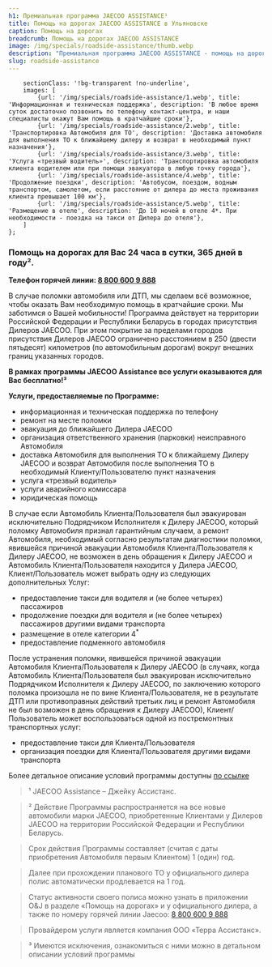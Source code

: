 ```yaml
---
h1: Премиальная программа JAECOO ASSISTANCE¹
title: Помощь на дорогах JAECOO ASSISTANCE в Ульяновске
caption: Помощь на дорогах
breadcrumb: Помощь на дорогах JAECOO ASSISTANCE
image: /img/specials/roadside-assistance/thumb.webp
description: "Премиальная программа JAECOO ASSISTANCE - помощь на дорогах для Вас 24 часа в сутки, 365 дней в году. В случае поломки автомобиля или ДТП, мы сделаем всё возможное, чтобы оказать Вам необходимую помощь в кратчайшие сроки."
slug: roadside-assistance
---
```


        sectionClass: '!bg-transparent !no-underline',
        images: [
            {url: '/img/specials/roadside-assistance/1.webp', title: 'Информационная и техническая поддержка', description: 'В любое время суток достаточно позвонить по телефону контакт-центра, и наши специалисты окажут Вам помощь в кратчайшие сроки'},
            {url: '/img/specials/roadside-assistance/2.webp', title: 'Транспортировка Автомобиля для ТО', description: 'Доставка автомобиля для выполнения ТО к ближайшему дилеру и возврат в необходимый пункт назначения'},
            {url: '/img/specials/roadside-assistance/3.webp', title: 'Услуга «трезвый водитель»', description: 'Транспортировка автомобиля клиента водителем или при помощи эвакуатора в любую точку города'},
            {url: '/img/specials/roadside-assistance/4.webp', title: 'Продолжение поездки', description: 'Автобусом, поездом, водным транспортом, самолетом, если расстояние от дилера до места проживания клиента превышает 100 км'},
            {url: '/img/specials/roadside-assistance/5.webp', title: 'Размещение в отеле', description: 'До 10 ночей в отеле 4*. При необходимости - поездка на такси от Дилера до отеля'},
        ]
    };

<UniversalSection section={advantages} />

### **Помощь на дорогах для Вас 24 часа в сутки, 365 дней в году².**

**Телефон горячей линии: [8 800 600 9 888](tel:+78006009888)**

В случае поломки автомобиля или ДТП, мы сделаем всё возможное, чтобы оказать Вам необходимую помощь в кратчайшие сроки. Мы заботимся о Вашей мобильности! Программа действует на территории Российской Федерации и Республики Беларусь в городах присутствия Дилеров JAECOO. При этом покрытие за пределами городов присутствия Дилеров JAECOO ограничено расстоянием в 250 (двести пятьдесят) километров (по автомобильным дорогам) вокруг внешних границ указанных городов.

**В рамках программы JAECOO Assistance все услуги оказываются для Вас бесплатно!³**

**Услуги, предоставляемые по Программе:**

- информационная и техническая поддержка по телефону
- ремонт на месте поломки
- эвакуация до ближайшего Дилера JAECOO
- организация ответственного хранения (парковки) неисправного Автомобиля
- доставка Автомобиля для выполнения ТО к ближайшему Дилеру JAECOO и возврат Автомобиля после выполнения ТО в необходимый Клиенту/Пользователю пункт назначения
- услуга «трезвый водитель»
- услуги аварийного комиссара
- юридическая помощь

В случае если Автомобиль Клиента/Пользователя был эвакуирован исключительно Подрядчиком Исполнителя к Дилеру JAECOO, который поломку Автомобиля признал гарантийным случаем, а ремонт Автомобиля, необходимый согласно результатам диагностики поломки, явившейся причиной эвакуации Автомобиля Клиента/Пользователя к Дилеру JAECOO, не возможен в день обращения к Дилеру JAECOO и Автомобиль Клиента/Пользователя находится у Дилера JAECOO, Клиент/Пользователь может выбрать одну из следующих дополнительных Услуг:

- предоставление такси для водителя и (не более четырех) пассажиров
- продолжение поездки для водителя и (не более четырех) пассажиров другими видами транспорта
- размещение в отеле категории 4<sup>*</sup>
- предоставление подменного автомобиля

После устранения поломки, явившейся причиной эвакуации Автомобиля Клиента/Пользователя к Дилеру JAECOO (в случаях, когда Автомобиль Клиента/Пользователя был эвакуирован исключительно Подрядчиком Исполнителя к Дилеру JAECOO, по заключению которого поломка произошла не по вине Клиента/Пользователя, не в результате ДТП или противоправных действий третьих лиц и ремонт Автомобиля не был возможен в день обращения к Дилеру JAECOO), Клиент/Пользователь может воспользоваться одной из постремонтных транспортных услуг:

- предоставление такси для Клиента/Пользователя
- организация поездки для Клиента/Пользователя другими видами транспорта

Более детальное описание условий программы доступны <a href="https://files.jaecoo.ru/JAECOO_Assistance.pdf" target="_blank" rel="nofollow">по ссылке</a>

<SpecialSalonsInfo dataFormName="Узнать подробнее. Помощь на дорогах JAECOO ASSISTANCE" />

> ¹ JAECOO Assistance – Джейку Ассистанс.

> ² Действие Программы распространяется на все новые автомобили марки JAECOO, приобретенные Клиентами у Дилеров JAECOO на территории Российской Федерации и Республики Беларусь.

> Срок действия Программы составляет (считая с даты приобретения Автомобиля первым Клиентом) 1 (один) год.

> Далее при прохождении планового ТО у официального дилера полис автоматически продлевается на 1 год.

> Статус активности своего полиса можно узнать в приложении O&J в разделе «Помощь на дорогах» и у официального дилера, а также по номеру горячей линии Jaecoo: [8 800 600 9 888](tel:+78006009888)

> Провайдером услуги является компания ООО «Терра Ассистанс».

>³ Имеются исключения, ознакомиться с ними можно в детальном описании условий программы